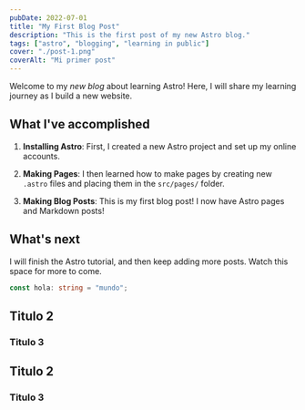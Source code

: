 ```yaml
---
pubDate: 2022-07-01
title: "My First Blog Post"
description: "This is the first post of my new Astro blog."
tags: ["astro", "blogging", "learning in public"]
cover: "./post-1.png"
coverAlt: "Mi primer post"
---
```


Welcome to my _new blog_ about learning Astro! Here, I will share my learning journey as I build a new website.

## What I've accomplished

1. **Installing Astro**: First, I created a new Astro project and set up my online accounts.

2. **Making Pages**: I then learned how to make pages by creating new `.astro` files and placing them in the `src/pages/` folder.

3. **Making Blog Posts**: This is my first blog post! I now have Astro pages and Markdown posts!

## What's next

I will finish the Astro tutorial, and then keep adding more posts. Watch this space for more to come.

```ts
const hola: string = "mundo";
```

## Titulo 2

### Titulo 3

## Titulo 2

### Titulo 3

